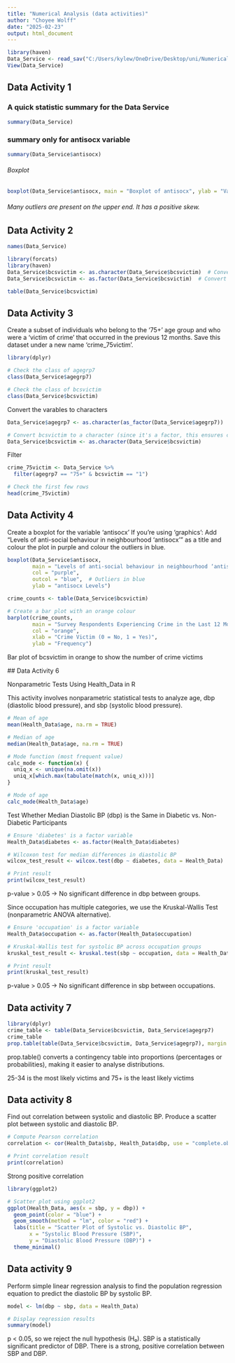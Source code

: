 ---
title: "Numerical Analysis (data activities)"
author: "Choyee Wolff"
date: "2025-02-23"
output: html_document
---

```{r}
library(haven)
Data_Service <- read_sav("C:/Users/kylew/OneDrive/Desktop/uni/Numerical/8011spss_115789D2C668C0532E10DF66A3148DDB_V1/Data.Service.sav")
View(Data_Service)
```

## Data Activity 1 
### A quick statistic summary for the Data Service

```{r}
summary(Data_Service)
```

### summary only for antisocx variable
```{r}
summary(Data_Service$antisocx)
```
###### Boxplot

```{r}
boxplot(Data_Service$antisocx, main = "Boxplot of antisocx", ylab = "Values", col = "lightblue")
```
###### Many outliers are present on the upper end. It has a positive skew. 

## Data Activity 2

```{r}
names(Data_Service)
```

```{r}
library(forcats)
library(haven)
Data_Service$bcsvictim <- as.character(Data_Service$bcsvictim)  # Convert to character
Data_Service$bcsvictim <- as.factor(Data_Service$bcsvictim)  # Convert to factor

table(Data_Service$bcsvictim)
```

## Data Activity 3
Create a subset of individuals who belong to the ‘75+’ age group and who were a ‘victim of crime’ that occurred in the previous 12 months. Save this dataset under a new name 'crime_75victim'.

```{r}
library(dplyr)

# Check the class of agegrp7
class(Data_Service$agegrp7)

# Check the class of bcsvictim
class(Data_Service$bcsvictim)
```
Convert the varables to characters 
```{r}
Data_Service$agegrp7 <- as.character(as_factor(Data_Service$agegrp7))

# Convert bcsvictim to a character (since it's a factor, this ensures correct filtering)
Data_Service$bcsvictim <- as.character(Data_Service$bcsvictim)
```

Filter

```{r}
crime_75victim <- Data_Service %>%
  filter(agegrp7 == "75+" & bcsvictim == "1")

# Check the first few rows
head(crime_75victim)
```

## Data Activity 4

Create a boxplot for the variable 'antisocx'
If you’re using ‘graphics’: Add “Levels of anti-social behaviour in neighbourhood ‘antisocx’” as a title and colour the plot in purple and colour the outliers in blue.

```{r}
boxplot(Data_Service$antisocx, 
        main = "Levels of anti-social behaviour in neighbourhood ‘antisocx’", 
        col = "purple", 
        outcol = "blue",  # Outliers in blue
        ylab = "antisocx Levels")
```
```{r}
crime_counts <- table(Data_Service$bcsvictim)

# Create a bar plot with an orange colour
barplot(crime_counts, 
        main = "Survey Respondents Experiencing Crime in the Last 12 Months", 
        col = "orange",
        xlab = "Crime Victim (0 = No, 1 = Yes)", 
        ylab = "Frequency")
```

 Bar plot of bcsvictim in orange to show the number of crime victims
 
 ## Data Activity 6

Nonparametric Tests Using Health_Data in R

This activity involves nonparametric statistical tests to analyze age, dbp (diastolic blood pressure), and sbp (systolic blood pressure).

```{r}
# Mean of age
mean(Health_Data$age, na.rm = TRUE)

# Median of age
median(Health_Data$age, na.rm = TRUE)

# Mode function (most frequent value)
calc_mode <- function(x) {
  uniq_x <- unique(na.omit(x))
  uniq_x[which.max(tabulate(match(x, uniq_x)))]
}

# Mode of age
calc_mode(Health_Data$age)

```
 Test Whether Median Diastolic BP (dbp) is the Same in Diabetic vs. Non-Diabetic Participants
 
```{r}
# Ensure 'diabetes' is a factor variable
Health_Data$diabetes <- as.factor(Health_Data$diabetes)

# Wilcoxon test for median differences in diastolic BP
wilcox_test_result <- wilcox.test(dbp ~ diabetes, data = Health_Data)

# Print result
print(wilcox_test_result)

```
 p-value > 0.05 → No significant difference in dbp between groups.

Since occupation has multiple categories, we use the Kruskal-Wallis Test (nonparametric ANOVA alternative).

```{r}
# Ensure 'occupation' is a factor variable
Health_Data$occupation <- as.factor(Health_Data$occupation)

# Kruskal-Wallis test for systolic BP across occupation groups
kruskal_test_result <- kruskal.test(sbp ~ occupation, data = Health_Data)

# Print result
print(kruskal_test_result)

```
p-value > 0.05 → No significant difference in sbp between occupations.

## Data activity 7 
```{r}
library(dplyr)
crime_table <- table(Data_Service$bcsvictim, Data_Service$agegrp7)
crime_table
prop.table(table(Data_Service$bcsvictim, Data_Service$agegrp7), margin = 1) 
```

prop.table() converts a contingency table into proportions (percentages or probabilities), making it easier to analyse distributions.

25-34 is the most likely victims and 75+ is the least likely victims


## Data activity 8
Find out correlation between systolic and diastolic BP.
Produce a scatter plot between systolic and diastolic BP.


```{r}
# Compute Pearson correlation
correlation <- cor(Health_Data$sbp, Health_Data$dbp, use = "complete.obs", method = "pearson")

# Print correlation result
print(correlation)
```
Strong positive correlation
```{r}
library(ggplot2)

# Scatter plot using ggplot2
ggplot(Health_Data, aes(x = sbp, y = dbp)) +
  geom_point(color = "blue") +
  geom_smooth(method = "lm", color = "red") +
  labs(title = "Scatter Plot of Systolic vs. Diastolic BP",
       x = "Systolic Blood Pressure (SBP)",
       y = "Diastolic Blood Pressure (DBP)") +
  theme_minimal()
```

## Data activity 9

Perform simple linear regression analysis to find the population regression equation to predict the diastolic BP by systolic BP.

```{r}
model <- lm(dbp ~ sbp, data = Health_Data)

# Display regression results
summary(model)
```
p < 0.05, so we reject the null hypothesis (H₀).
SBP is a statistically significant predictor of DBP.
There is a strong, positive correlation between SBP and DBP.

